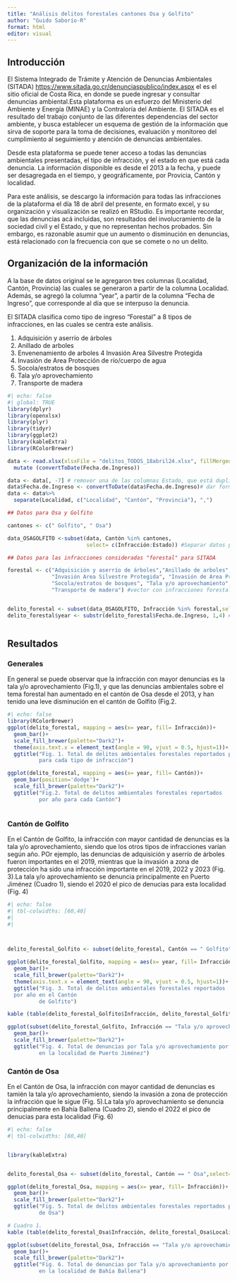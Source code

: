 ---
title: "Análisis delitos forestales cantones Osa y Golfito"
author: "Guido Saborío-R"
format: html
editor: visual
---

## Introducción

El Sistema Integrado de Trámite y Atención de Denuncias Ambientales (SITADA) <https://www.sitada.go.cr/denunciaspublico/index.aspx> el es el sitio oficial de Costa Rica, en donde se puede ingresar y consultar denuncias ambiental.Esta plataforma es un esfuerzo del Ministerio del Ambiente y Energía (MINAE) y la Contraloría del Ambiente. El SITADA es el resultado del trabajo conjunto de las diferentes dependencias del sector ambiente, y busca establecer un esquema de gestión de la información que sirva de soporte para la toma de decisiones, evaluación y monitoreo del cumplimiento al seguimiento y atención de denuncias ambientales.

Desde esta plataforma se puede tener acceso a todas las denuncias ambientales presentadas, el tipo de infracción, y el estado en que está cada denuncia. La información disponible es desde el 2013 a la fecha, y puede ser desagregada en el tiempo, y geográficamente, por Provicia, Cantón y localidad. 

Para este análisis, se descargo la información para todas las infracciones de la plataforma el día 18 de abril del presente, en formato excel, y su organización y visualización se realizó en RStudio. Es importante recordar, que las denuncias acá incluidas, son resultados del involucramiento de la sociedad civíl y el Estado, y que no representan hechos probados. Sin embargo, es razonable asumir que un aumento o disminución en denuncias, está relacionado con la frecuencia con que se comete o no un delito. 


## Organización de la información

A la base de datos original se le agregaron tres columnas (Localidad, Cantón, Provincia) las cuales se generaron a partir de la columna Localidad. Además, se agregó la columna "year", a partir de la columna "Fecha de Ingreso", que corresponde al día que se interpuso la denuncia. 

El SITADA clasifica como tipo de ingreso "Forestal" a 8 tipos de infracciones, en las cuales se centra este análisis.

1. Adquisición y aserrío de árboles
2. Anillado de arboles
3. Envenenamiento de arboles
4 Invasión Area Silvestre Protegida 
5. Invasión de Area Protección de río/cuerpo de agua
6. Socola/estratos de bosques
7. Tala y/o aprovechamiento 
8. Transporte de madera


```{r message=FALSE, warning=FALSE}
#| echo: false
#| global: TRUE
library(dplyr)
library(openxlsx)
library(plyr)
library(tidyr)
library(ggplot2)
library(kableExtra)
library(RColorBrewer)

data <- read.xlsx(xlsxFile = "delitos_TODOS_18abril24.xlsx", fillMergedCells = TRUE, colNames = TRUE)%>%
  mutate (convertToDate(Fecha.de.Ingreso))

data <- data[, -7] # remover una de las columnas Estado, que está duplicada
data$Fecha.de.Ingreso <- convertToDate(data$Fecha.de.Ingreso)# dar formato de fecha
data <- data%>%
  separate(Localidad, c("Localidad", "Cantón", "Provincia"), ",")

## Datos para Osa y Golfito

cantones <- c(" Golfito", " Osa")

data_OSAGOLFITO <-subset(data, Cantón %in% cantones,
                         select= c(Infracción:Estado)) #Separar datos para Golfito y Osa

## Datos para las infracciones consideradas "forestal" para SITADA

forestal <- c("Adquisición y aserrío de árboles","Anillado de arboles","Envenenamiento de arboles",
              "Invasión Area Silvestre Protegida", "Invasión de Area Protección de río/cuerpo de agua", 
              "Socola/estratos de bosques", "Tala y/o aprovechamiento", 
              "Transporte de madera") #vector con infracciones forestales


delito_forestal <- subset(data_OSAGOLFITO, Infracción %in% forestal,select= c(Infracción:Estado))
delito_forestal$year <- substr(delito_forestal$Fecha.de.Ingreso, 1,4) #agregar columna con el año



```

## Resultados

### Generales

En general se puede observar que la infracción con mayor denuncias es la tala y/o aprovechamiento (Fig.1), y que las denuncias ambientales sobre el tema forestal han aumentado en el cantón de Osa desde el 2013, y han tenido una leve disminución en el cantón de Golfito (Fig.2. 


```{r}
#| echo: false
library(RColorBrewer)
ggplot(delito_forestal, mapping = aes(x= year, fill= Infracción))+
  geom_bar()+
  scale_fill_brewer(palette="Dark2")+
  theme(axis.text.x = element_text(angle = 90, vjust = 0.5, hjust=1))+
  ggtitle("Fig. 1. Total de delitos ambientales forestales reportados por año, 
          para cada tipo de infracción")

ggplot(delito_forestal, mapping = aes(x= year, fill= Cantón))+
  geom_bar(position='dodge')+
  scale_fill_brewer(palette="Dark2")+
  ggtitle("Fig.2. Total de delitos ambientales forestales reportados 
          por año para cada Cantón")



```

### Cantón de Golfito

En el Cantón de Golfito, la infracción con mayor cantidad de denuncias es la tala y/o aprovechamiento, siendo que los otros tipos de infracciones varían según año. POr ejemplo, las denuncias de adquisición y aserrío de árboles fueron importantes en el 2019, mientras que la invasión a zona de protección ha sido una infracción importante en el 2019, 2022 y 2023 (Fig. 3).La tala y/o aprovechamiento se denuncia principalmente en Puerto Jiménez (Cuadro 1), siendo el 2020 el pico de denucias para esta localidad (Fig. 4)

```{r  message=FALSE, warning=FALSE}
#| echo: false
#| tbl-colwidths: [60,40]
#| 
#| 



delito_forestal_Golfito <- subset(delito_forestal, Cantón == " Golfito",select= c(Infracción:year))

ggplot(delito_forestal_Golfito, mapping = aes(x= year, fill= Infracción))+
  geom_bar()+
  scale_fill_brewer(palette="Dark2")+
  theme(axis.text.x = element_text(angle = 90, vjust = 0.5, hjust=1))+
  ggtitle("Fig. 3. Total de delitos ambientales forestales reportados 
  por año en el Cantón 
          de Golfito")

kable (table(delito_forestal_Golfito$Infracción, delito_forestal_Golfito$Localidad))

ggplot(subset(delito_forestal_Golfito, Infracción == "Tala y/o aprovechamiento" & Localidad == "Puerto Jimenez"), mapping = aes(x= year))+
  geom_bar()+
  scale_fill_brewer(palette="Dark2")+
  ggtitle("Fig. 4. Total de denuncias por Tala y/o aprovechamiento por año 
          en la localidad de Puerto Jiménez")

```

### Cantón de Osa

En el Cantón de Osa, la infracción con mayor cantidad de denuncias es tamién la tala y/o aprovechamiento, siendo la invasión a zona de protección la infracción que le sigue (Fig. 5).La tala y/o aprovechamiento se denuncia principalmente en Bahía Ballena (Cuadro 2), siendo el 2022 el pico de denucias para esta localidad (Fig. 6)


```{r  message=FALSE, warning=FALSE}
#| echo: false
#| tbl-colwidths: [60,40]


library(kableExtra)


delito_forestal_Osa <- subset(delito_forestal, Cantón == " Osa",select= c(Infracción:year))

ggplot(delito_forestal_Osa, mapping = aes(x= year, fill= Infracción))+
  geom_bar()+
  scale_fill_brewer(palette="Dark2")+
  ggtitle("Fig. 5. Total de delitos ambientales forestales reportados por año en el Cantón 
          de Osa")

# Cuadro 1.
kable (table(delito_forestal_Osa$Infracción, delito_forestal_Osa$Localidad))

ggplot(subset(delito_forestal_Osa, Infracción == "Tala y/o aprovechamiento" & Localidad == "Bahia Ballena"), mapping = aes(x= year))+
  geom_bar()+
  scale_fill_brewer(palette="Dark2")+
  ggtitle("Fig. 6. Total de denuncias por Tala y/o aprovechamiento por año 
          en la localidad de Bahía Ballena")

```